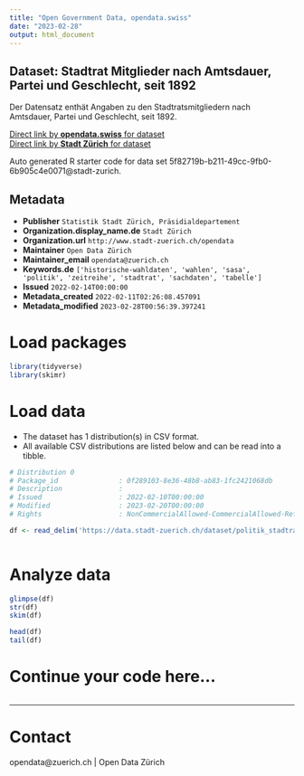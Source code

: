 ```yaml
---
title: "Open Government Data, opendata.swiss"
date: "2023-02-28"
output: html_document
---
```


## Dataset: Stadtrat Mitglieder nach Amtsdauer, Partei und Geschlecht, seit 1892

Der Datensatz enthät Angaben zu den Stadtratsmitgliedern nach Amtsdauer, Partei und Geschlecht, seit 1892.

[Direct link by **opendata.swiss** for dataset](https://opendata.swiss/de/dataset/stadtrat-mitglieder-nach-amtsdauer-partei-und-geschlecht-seit-1892)<br>
[Direct link by **Stadt Zürich** for dataset](https://data.stadt-zuerich.ch/dataset/politik_stadtrat_mitglieder_seit1892_od700a)

Auto generated R starter code for data set 5f82719b-b211-49cc-9fb0-6b905c4e0071@stadt-zurich.

## Metadata

- **Publisher** `Statistik Stadt Zürich, Präsidialdepartement`
- **Organization.display_name.de** `Stadt Zürich`
- **Organization.url** `http://www.stadt-zuerich.ch/opendata`
- **Maintainer** `Open Data Zürich`
- **Maintainer_email** `opendata@zuerich.ch`
- **Keywords.de** `['historische-wahldaten', 'wahlen', 'sasa', 'politik', 'zeitreihe', 'stadtrat', 'sachdaten', 'tabelle']`
- **Issued** `2022-02-14T00:00:00`
- **Metadata_created** `2022-02-11T02:26:08.457091`
- **Metadata_modified** `2023-02-28T00:56:39.397241`


# Load packages

```r

library(tidyverse)
library(skimr)

```

# Load data

-   The dataset has 1 distribution(s) in CSV format.
-   All available CSV distributions are listed below and can be read into a tibble.

```r

# Distribution 0
# Package_id               : 0f289103-8e36-48b8-ab83-1fc2421068db
# Description              : 
# Issued                   : 2022-02-10T00:00:00
# Modified                 : 2023-02-20T00:00:00
# Rights                   : NonCommercialAllowed-CommercialAllowed-ReferenceNotRequired

df <- read_delim('https://data.stadt-zuerich.ch/dataset/politik_stadtrat_mitglieder_seit1892_od700a/download/POL700OD700A.csv')



```

# Analyze data

```r

glimpse(df)
str(df)
skim(df)

head(df)
tail(df)

```

# Continue your code here...

```r

```

------------------------------------------------------------------------

# Contact

opendata@zuerich.ch | Open Data Zürich
